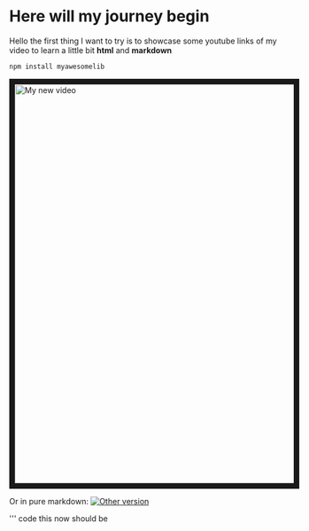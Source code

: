 
# Here will my journey begin

Hello the first thing I want to try is to showcase some youtube links of my video to learn a little bit **html** and **markdown**
```bash
npm install myawesomelib
```
<a href="http://www.youtube.com/watch?feature=player_embedded&v=nEWUc89PD2Y
" target="_blank"><img src="http://img.youtube.com/vi/nEWUc89PD2Y/0.jpg" 
alt="My new video" width="1280" height="720" border="10" /></a>


Or in pure markdown:
[![Other version](http://img.youtube.com/vi/nEWUc89PD2Y/0.jpg)](http://www.youtube.com/watch?v=nEWUc89PD2Y)

''' code this now should be 
